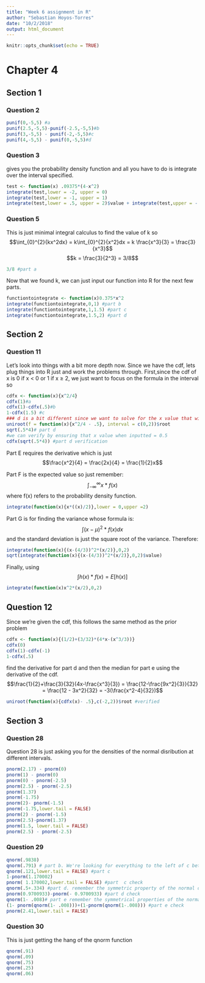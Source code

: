 ```yaml
---
title: "Week 6 assignment in R"
author: "Sebastian Hoyos-Torres"
date: "10/2/2018"
output: html_document
---
```


```r
knitr::opts_chunk$set(echo = TRUE)
```
# Chapter 4
## Section 1
### Question 2

```r
punif(0,-5,5) #a
punif(2.5,-5,5)-punif(-2.5,-5,5)#b
punif(3,-5,5) - punif(-2,-5,5)#c
punif(4,-5,5) - punif(0,-5,5)#d
```
 
### Question 3
gives you the probability density function and all you have to do is integrate over the interval specified.
```r
test <- function(x) .09375*(4-x^2)
integrate(test,lower = -2, upper = 0)
integrate(test,lower = -1, upper = 1)
integrate(test,lower = .5, upper = 2)$value + integrate(test,upper = -.5,lower = -2)$value 
```

### Question 5
This is just minimal integral calculus to find the value of k so
$$\int_{0}^{2}{kx^2dx} = k\int_{0}^{2}{x^2}dx = k \frac{x^3}{3} = \frac{3}{x^3}$$
$$k = \frac{3}{2^3} = 3/8$$
```r
3/8 #part a
```
Now that we found k, we can just input our function into R for the next few parts.
```r
functiontointegrate <- function(x)0.375*x^2
integrate(functiontointegrate,0,1) #part b
integrate(functiontointegrate,1,1.5) #part c
integrate(functiontointegrate,1.5,2) #part d
```

## Section 2
### Question 11
Let's look into things with a bit more depth now. Since we have the cdf, lets plug things into R just and work the problems through.
First,since the cdf of x is 0 if x < 0 or 1 if x $\geq$ 2, we just want to focus on the formula in the interval so
```r
cdfx <- function(x){x^2/4}
cdfx(1)#a
cdfx(1)-cdfx(.5)#b
1-cdfx(1.5) #c
### d is a bit different since we want to solve for the x value that will result in 0.5, therefore:
uniroot(f = function(x){x^2/4 - .5}, interval = c(0,2))$root
sqrt(.5*4)# part d
#we can verify by ensuring that x value when inputted = 0.5
cdfx(sqrt(.5*4)) #part d verification
```
Part E requires the derivative which is just $$\frac{x^2}{4} = \frac{2x}{4} = \frac{1}{2}x$$

Part F is the expected value so just remember: 
$$\int_{-\infty}^{\infty}x*f(x)$$
where f(x) refers to the probability density function.
```r
integrate(function(x){x*((x)/2)},lower = 0,upper =2)
```

Part G is for finding the variance whose formula is:
$$\int{(x-\mu)^2}*f(x)dx$$ and the standard deviation is just the square root of the variance. Therefore:
```r
integrate(function(x){(x-(4/3))^2*(x/2)},0,2)
sqrt(integrate(function(x){(x-(4/3))^2*(x/2)},0,2)$value)
```
Finally, using 
$$\int{h(x)*f(x)} = E[h(x)]$$
```r
integrate(function(x)x^2*(x/2),0,2)
```

## Question 12
Since we're given the cdf, this follows the same method as the prior problem
```r
cdfx <- function(x){(1/2)+(3/32)*(4*x-(x^3/3))}
cdfx(0)
cdfx(1)-cdfx(-1)
1-cdfx(.5)
```
find the derivative for part d and then the median for part e using the derivative of the cdf. 
$$\frac{1}{2}+\frac{3}{32}(4x-\frac{x^3}{3}) = \frac{12-\frac{9x^2}{3}}{32} = \frac{12 - 3x^2}{32} = -3(\frac{x^2-4}{32})$$
```r
uniroot(function(x){cdfx(x)- .5},c(-2,2))$root #verified
```
 
## Section 3
### Question 28
Question 28 is just asking you for the densities of the normal disribution at different intervals.
```r
pnorm(2.17) - pnorm(0)
pnorm(1) - pnorm(0)
pnorm(0) - pnorm(-2.5)
pnorm(2.5) - pnorm(-2.5)
pnorm(1.37)
pnorm(-1.75)
pnorm(2)- pnorm(-1.5)
pnorm(-1.75,lower.tail = FALSE)
pnorm(2) - pnorm(-1.5)
pnorm(2.5)-pnorm(1.37)
pnorm(1.5, lower.tail = FALSE)
pnorm(2.5) - pnorm(-2.5)
```
### Question 29
```r
qnorm(.9838)
qnorm(.791) # part b. We're looking for everything to the left of c between .5 and 1
qnorm(.121,lower.tail = FALSE) #part c
1-pnorm(1.170002)
pnorm( 1.170002,lower.tail = FALSE) #part  c check
qnorm(.5+.334) #part d. remember the symmetric property of the normal distribution
pnorm(0.9700933)-pnorm(- 0.9700933) #part d check
qnorm(1- .008)# part e remember the symmetrical properties of the normal distribution which is why we subtract .008 from 1 to find c
(1- pnorm(qnorm(1- .008)))+(1-pnorm(qnorm(1-.008))) #part e check
pnorm(2.41,lower.tail = FALSE)
```

### Question 30
This is just getting the hang of the qnorm function
```r
qnorm(.91)
qnorm(.09)
qnorm(.75)
qnorm(.25)
qnorm(.06)
```

